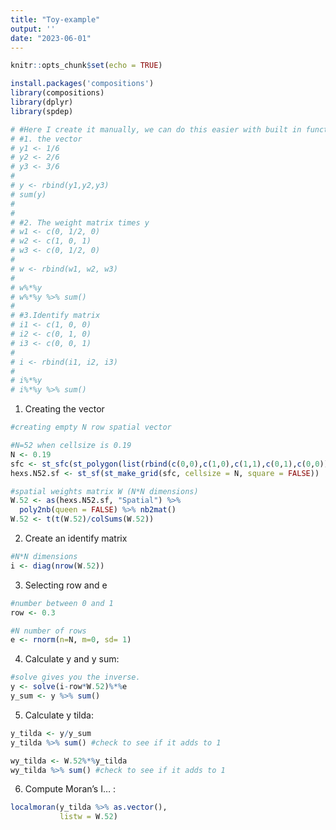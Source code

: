 ```yaml
---
title: "Toy-example"
output: ''
date: "2023-06-01"
---
```


```r
knitr::opts_chunk$set(echo = TRUE)
```

```r
install.packages('compositions')
library(compositions)
library(dplyr)
library(spdep)
```

<!-- compositional definition:  -->
<!-- 1) Scale invariance: the scale doesn't matter. So for V_i, it should be presented as % of the total. We should only use non-compositional data. -->
<!-- 2) Permutation invariance: it yields equivalent results when the ordering of the parts in the composition is changed. [50, 40, 10] is equal to [40,50,10].  -->
<!-- 3) subcompositional coherence: subcompositions should behave like orthogonal projections in conventional real analysis. The size of a projected segment is less than or equal to the size of the segment itself -->

```r
# #Here I create it manually, we can do this easier with built in functions
# #1. the vector
# y1 <- 1/6
# y2 <- 2/6
# y3 <- 3/6
# 
# y <- rbind(y1,y2,y3)
# sum(y)
# 
# 
# #2. The weight matrix times y
# w1 <- c(0, 1/2, 0)
# w2 <- c(1, 0, 1)
# w3 <- c(0, 1/2, 0)
# 
# w <- rbind(w1, w2, w3)
# 
# w%*%y
# w%*%y %>% sum()
# 
# #3.Identify matrix
# i1 <- c(1, 0, 0)
# i2 <- c(0, 1, 0)
# i3 <- c(0, 0, 1)
# 
# i <- rbind(i1, i2, i3)
# 
# i%*%y
# i%*%y %>% sum()
```

1. Creating the vector
```r
#creating empty N row spatial vector

#N=52 when cellsize is 0.19
N <- 0.19
sfc <- st_sfc(st_polygon(list(rbind(c(0,0),c(1,0),c(1,1),c(0,1),c(0,0)))))
hexs.N52.sf <- st_sf(st_make_grid(sfc, cellsize = N, square = FALSE))

#spatial weights matrix W (N*N dimensions)
W.52 <- as(hexs.N52.sf, "Spatial") %>%
  poly2nb(queen = FALSE) %>% nb2mat()
W.52 <- t(t(W.52)/colSums(W.52))
```

2. Create an identify matrix
```r
#N*N dimensions
i <- diag(nrow(W.52))
```

3. Selecting row and e
```r
#number between 0 and 1
row <- 0.3

#N number of rows
e <- rnorm(n=N, m=0, sd= 1)
```

4. Calculate y and y sum:
```r
#solve gives you the inverse. 
y <- solve(i-row*W.52)%*%e
y_sum <- y %>% sum()
```

5. Calculate y tilda:
```r
y_tilda <- y/y_sum
y_tilda %>% sum() #check to see if it adds to 1

wy_tilda <- W.52%*%y_tilda
wy_tilda %>% sum() #check to see if it adds to 1
```

6. Compute Moran's I... <!-- formatting issues here, so stuck at this step-->:
```r
localmoran(y_tilda %>% as.vector(),
           listw = W.52)
```


